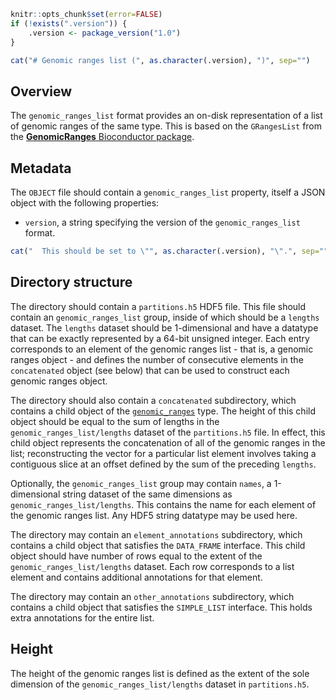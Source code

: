 ```r
knitr::opts_chunk$set(error=FALSE)
if (!exists(".version")) {
    .version <- package_version("1.0")
}
```

```r
cat("# Genomic ranges list (", as.character(.version), ")", sep="")
```

## Overview

The `genomic_ranges_list` format provides an on-disk representation of a list of genomic ranges of the same type.
This is based on the `GRangesList` from the [**GenomicRanges** Bioconductor package](https://bioconductor.org/packages/GenomicRanges).

## Metadata

The `OBJECT` file should contain a `genomic_ranges_list` property, itself a JSON object with the following properties:

- `version`, a string specifying the version of the `genomic_ranges_list` format.
```r
cat("  This should be set to \"", as.character(.version), "\".", sep="")
```

## Directory structure

The directory should contain a `partitions.h5` HDF5 file.
This file should contain an `genomic_ranges_list` group, inside of which should be a `lengths` dataset.
The `lengths` dataset should be 1-dimensional and have a datatype that can be exactly represented by a 64-bit unsigned integer.
Each entry corresponds to an element of the genomic ranges list - that is, a genomic ranges object -
and defines the number of consecutive elements in the `concatenated` object (see below) that can be used to construct each genomic ranges object.

The directory should also contain a `concatenated` subdirectory, which contains a child object of the [`genomic_ranges`](../genomic_ranges) type.
The height of this child object should be equal to the sum of lengths in the `genomic_ranges_list/lengths` dataset of the `partitions.h5` file.
In effect, this child object represents the concatenation of all of the genomic ranges in the list;
reconstructing the vector for a particular list element involves taking a contiguous slice at an offset defined by the sum of the preceding `lengths`.

Optionally, the `genomic_ranges_list` group may contain `names`, a 1-dimensional string dataset of the same dimensions as `genomic_ranges_list/lengths`.
This contains the name for each element of the genomic ranges list.
Any HDF5 string datatype may be used here.

The directory may contain an `element_annotations` subdirectory, which contains a child object that satisfies the `DATA_FRAME` interface.
This child object should have number of rows equal to the extent of the `genomic_ranges_list/lengths` dataset.
Each row corresponds to a list element and contains additional annotations for that element.

The directory may contain an `other_annotations` subdirectory, which contains a child object that satisfies the `SIMPLE_LIST` interface.
This holds extra annotations for the entire list.

## Height

The height of the genomic ranges list is defined as the extent of the sole dimension of the `genomic_ranges_list/lengths` dataset in `partitions.h5`.
